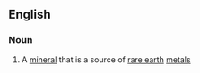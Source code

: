==English==

===Noun===
{{en-noun|-}}

#{{mineralogy}} A [[mineral]] that is a source of [[rare earth]] [[metal]]s